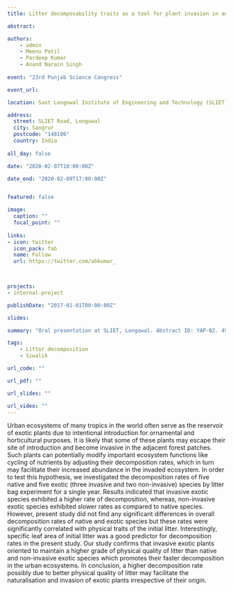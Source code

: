 ```yaml
---
title: Litter decomposability traits as a tool for plant invasion in an urban environment of north-western Siwalik region, India

abstract: 

authors:
    - admin
    - Meenu Patil
    - Pardeep Kumar
    - Anand Narain Singh
    
event: "23rd Punjab Science Congress"

event_url:

location: Sant Longowal Institute of Engineering and Technology (SLIET)

address:
  street: SLIET Road, Longowal   
  city: Sangrur
  postcode: "148106"
  country: India
  
all_day: false

date: "2020-02-07T10:00:00Z"

date_end: "2020-02-09T17:00:00Z"


featured: false

image:
  caption: ""
  focal_point: ""
  
links:
- icon: twitter
  icon_pack: fab
  name: Follow
  url: https://twitter.com/abkumar_
  


projects:
- internal-project

publishDate: "2017-01-01T00:00:00Z"

slides: 

summary: "Oral presentation at SLIET, Longowal. Abstract ID: YAP-02. 49 p."

tags:
    - Litter decomposition
    - Siwalik

url_code: ""

url_pdf: ""

url_slides: ""

url_video: ""
---
```


Urban ecosystems of many tropics in the world often serve as the reservoir of exotic plants due to intentional introduction for ornamental and horticultural purposes. It is likely that some of these plants may escape their site of introduction and become invasive in the adjacent forest patches. Such plants can potentially modify important ecosystem functions like cycling of nutrients by adjusting their decomposition rates, which in turn may facilitate their increased abundance in the invaded ecosystem. In order to test this hypothesis, we investigated the decomposition rates of five native and five exotic (three invasive and two non-invasive) species by litter bag experiment for a single year. Results indicated that invasive exotic species exhibited a higher rate of decomposition, whereas, non-invasive exotic species exhibited slower rates as compared to native species. However, present study did not find any significant differences in overall decomposition rates of native and exotic species but these rates were significantly correlated with physical traits of the initial litter. Interestingly, specific leaf area of initial litter was a good predictor for decomposition rates in the present study. Our study confirms that invasive exotic plants oriented to maintain a higher grade of physical quality of litter than native and non-invasive exotic species which promotes their faster decomposition in the urban ecosystems. In conclusion, a higher decomposition rate possibly due to better physical quality of litter may facilitate the naturalisation and invasion of exotic plants irrespective of their origin.


